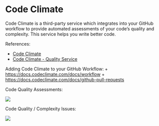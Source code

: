 # Code Climate

Code Climate is a third-party service which integrates into your GitHub workflow to provide automated assessments of your code's quality and complexity. This service helps you write better code.

References:

  + [Code Climate](https://codeclimate.com/)
  + [Code Climate - Quality Service](https://codeclimate.com/quality/)

Adding Code Climate to your GitHub Workflow:
  + <https://docs.codeclimate.com/docs/workflow>
  + <https://docs.codeclimate.com/docs/github-pull-requests>

Code Quality Assessments:

![](../../images/code-climate/codebase-summary.png)

Code Quality / Complexity Issues:

![](../../images/code-climate/complexity-issues.png)

